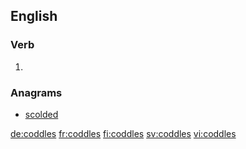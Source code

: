 ==English==

===Verb===
{{head|en|verb form}}

# {{en-third-person singular of|coddle}}

===Anagrams===
* [[scolded#English|scolded]]

[[de:coddles]]
[[fr:coddles]]
[[fi:coddles]]
[[sv:coddles]]
[[vi:coddles]]